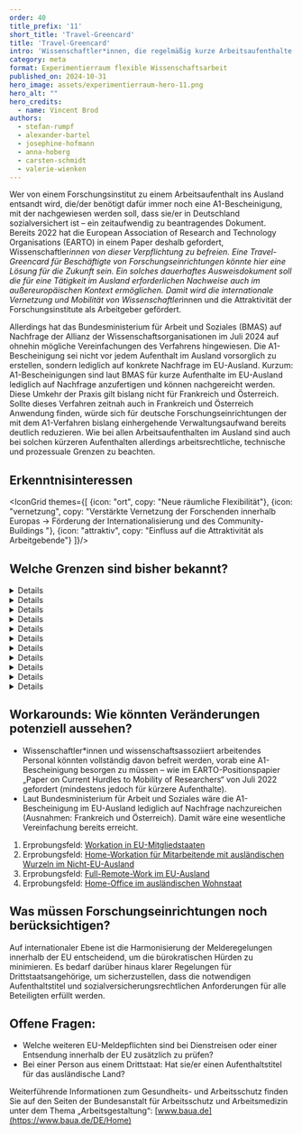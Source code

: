 ---
order: 40
title_prefix: '11'
short_title: 'Travel-Greencard'
title: 'Travel-Greencard'
intro: 'Wissenschaftler*innen, die regelmäßig kurze Arbeitsaufenthalte im Ausland haben, sehen sich bisher hohen bürokratischen Hürden gegenüber. Mit einer Travel-Greencard ließe sich der administrative Aufwand erheblich reduzieren und so auch die internationale Zusammenarbeit fördern.'
category: meta
format: Experimentierraum flexible Wissenschaftsarbeit
published_on: 2024-10-31
hero_image: assets/experimentierraum-hero-11.png
hero_alt: ""
hero_credits:
  - name: Vincent Brod
authors:
  - stefan-rumpf
  - alexander-bartel
  - josephine-hofmann
  - anna-hoberg
  - carsten-schmidt
  - valerie-wienken
---

<Leadin>Wer von einem Forschungsinstitut</Leadin> zu einem Arbeitsaufenthalt ins Ausland entsandt wird, die/der benötigt dafür immer noch eine A1-Bescheinigung, mit der nachgewiesen werden soll, dass sie/er in Deutschland sozialversichert ist – ein zeitaufwendig zu beantragendes Dokument. Bereits 2022 hat die European Association of Research and Technology Organisations (EARTO) in einem Paper deshalb gefordert, Wissenschaftler*innen von dieser Verpflichtung zu befreien. Eine Travel-Greencard für Beschäftigte von Forschungseinrichtungen könnte hier eine Lösung für die Zukunft sein. Ein solches dauerhaftes Ausweisdokument soll die für eine Tätigkeit im Ausland erforderlichen Nachweise auch im außereuropäischen Kontext ermöglichen. Damit wird die internationale Vernetzung und Mobilität von Wissenschaftler*innen und die Attraktivität der Forschungsinstitute als Arbeitgeber gefördert.

Allerdings hat das Bundesministerium für Arbeit und Soziales (BMAS) auf Nachfrage der Allianz der Wissenschaftsorganisationen im Juli 2024 auf ohnehin mögliche Vereinfachungen des Verfahrens hingewiesen. Die A1-Bescheinigung sei nicht vor jedem Aufenthalt im Ausland vorsorglich zu erstellen, sondern lediglich auf konkrete Nachfrage im EU-Ausland. Kurzum: A1-Bescheinigungen sind laut BMAS für kurze Aufenthalte im EU-Ausland lediglich auf Nachfrage anzufertigen und können nachgereicht werden. Diese Umkehr der Praxis gilt bislang nicht für Frankreich und Österreich. Sollte dieses Verfahren zeitnah auch in Frankreich und Österreich Anwendung finden, würde sich für deutsche Forschungseinrichtungen der mit dem A1-Verfahren bislang einhergehende Verwaltungsaufwand bereits deutlich reduzieren. Wie bei allen Arbeitsaufenthalten im Ausland sind auch bei solchen kürzeren Aufenthalten allerdings arbeitsrechtliche, technische und prozessuale Grenzen zu beachten.

## Erkenntnisinteressen

<IconGrid themes={[
  {icon: "ort", copy: "Neue räumliche Flexibilität"},
  {icon: "vernetzung", copy: "Verstärkte Vernetzung der Forschenden innerhalb Europas → Förderung der Internationalisierung und des Community-Buildings "},
  {icon: "attraktiv", copy: "Einfluss auf die Attraktivität als Arbeitgebende"}
]}/>

<IconTile to="/experimentierraum-flexible-wissenschaftsarbeit#ortsflexible-arbeitsmoglichkeiten" eyebrow="Zuordnung im Experimentierraum" body="New Horizons — Ortsflexible und attraktive Arbeitsmöglichkeiten (OaA)" icon="place"/>

## Welche Grenzen sind bisher bekannt?

<DetailsGroup>
<Details summary="Technische Grenzen">

- Digitalisierung des Ablaufs

</Details>
<Details summary="Arbeitsrechtliche Grenzen">

- Arbeitszeit- und Arbeitsschutzgesetze nach deutschem Recht, allerdings sind auch die lokalen Regeln der jeweiligen Länder einzuhalten. In manchen Ländern gelten längere Ruhezeiten (z. B. in Spanien: 12 Stunden)
- Die Dokumentation der täglichen Arbeitszeit muss ggf. an die Beschäftigten delegiert werden.

Arbeitsschutz und Fürsorgepflicht: In Ländern mit besonderen Risiken für Sicherheit und Gesundheit müssen eventuell besondere Vorkehrungen getroffen werden –  beispielsweise durch Sicherheitsschulungen, die Bereitstellung von Sicherheitsausrüstung oder spezielle Versicherungen. Notwendig wäre dann eine Remote-Schulung oder Zusendung von entsprechenden Ausstattungsgegenständen.

</Details>
<Details summary="Technische Grenzen">

Fehlende Digitalisierung des Beantragungs- und Genehmigungsablaufs

</Details>
<Details summary="Prozessuale Grenzen">

Fehlende Schnittstellen aus den Verwaltungssystemen zur Beantragung einer Travel-Greencard

</Details>
<Details summary="Führungs- und teambezogene Grenzen">

Keine Angabe

</Details>
<Details summary="Kulturelle Grenzen">

Keine Angabe

</Details>
<Details summary="Steuerrechtliche Grenzen">

Keine Angabe

</Details>
<Details summary="Sozialversicherungsrechtliche Grenzen">

Keine Angabe

</Details>
<Details summary="Tarifvertragliche Grenzen">

Keine Angabe

</Details>
<Details summary="Gesundheitliche Grenzen">

Keine Angabe

</Details>
<Details summary="Sonstige Grenzen/Hürden">

- Exportkontrolle (Embargo, Geheimschutz)
- Datenschutzgrundverordnung (DSGVO)
- Meldepflichten

</Details>
</DetailsGroup>

## Workarounds: Wie könnten Veränderungen potenziell aussehen?

- Wissenschaftler*innen und wissenschaftsassoziiert arbeitendes Personal könnten vollständig davon befreit werden, vorab eine A1-Bescheinigung besorgen zu müssen – wie im EARTO-Positionspapier „Paper on Current Hurdles to Mobility of Researchers“ von Juli 2022 gefordert (mindestens jedoch für kürzere Aufenthalte).
- Laut Bundesministerium für Arbeit und Soziales wäre die A1-Bescheinigung im EU-Ausland lediglich auf Nachfrage nachzureichen (Ausnahmen: Frankreich und Österreich). Damit wäre eine wesentliche Vereinfachung bereits erreicht.

<Callout title="Zu welchen anderen Erprobungsfeldern besteht ein enger Bezug?">

1. Erprobungsfeld: [Workation in EU-Mitgliedstaaten](/workation-in-eu-mitgliedsstaaten/)
2. Erprobungsfeld: [Home-Workation für Mitarbeitende mit ausländischen Wurzeln im Nicht-EU-Ausland](/home-workation-fur-mitarbeitende-im-nicht-eu-ausland/)
3. Erprobungsfeld: [Full-Remote-Work im EU-Ausland](/full-remote-work-eu-ausland/)
4. Erprobungsfeld: [Home-Office im ausländischen Wohnstaat](/full-remote-work-eu-ausland/)

</Callout>

## Was müssen Forschungseinrichtungen noch berücksichtigen?

Auf internationaler Ebene ist die Harmonisierung der Melderegelungen innerhalb der EU entscheidend, um die bürokratischen Hürden zu minimieren. Es bedarf darüber hinaus klarer Regelungen für Drittstaatsangehörige, um sicherzustellen, dass die notwendigen Aufenthaltstitel und sozialversicherungsrechtlichen Anforderungen für alle Beteiligten erfüllt werden.

## Offene Fragen:

- Welche weiteren EU-Meldepflichten sind bei Dienstreisen oder einer Entsendung innerhalb der EU zusätzlich zu prüfen?
- Bei einer Person aus einem Drittstaat: Hat sie/er einen Aufenthaltstitel für das ausländische Land?

<Callout>

Weiterführende Informationen zum Gesundheits- und Arbeitsschutz finden Sie auf den Seiten der Bundesanstalt für Arbeitsschutz und Arbeitsmedizin unter dem Thema „Arbeitsgestaltung“: [www.baua.de](https://www.baua.de/DE/Home)

</Callout>

<File file="2024-08-27_Machbarkeitsstudie_Experimentierraum_Webversion-1.pdf" title="Vollständigen Ergebnisbericht herunterladen"/>
